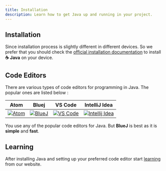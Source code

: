 ```yaml
---
title: Installation
description: Learn how to get Java up and running in your project.
---
```



## Installation

Since installation process is slightly different in different devices. So we prefer that you should check the [official installation documentation](https://www.java.com/en/download/help/download_options.html) to install **☕ Java** on your device.

## Code Editors

There are various types of code editors for programming in Java. The popular ones are listed below :


|                     Atom                     |                      Bluej                       |                              VS Code                              |                                 IntelliJ Idea                                  |
| :------------------------------------------: | :----------------------------------------------: | :---------------------------------------------------------------: | :----------------------------------------------------------------------------: |
| [![Atom](/img/docs/installation/atom.png)](https://atom.io) | [![BlueJ](/img/docs/installation/bluej.png)](https://bluej.org) | [![VS Code](/img/docs/installation/vs-code.png)](https://code.visualstudio.com/) | [![Intellij Idea](/img/docs/installation/intellij-idea.png)](https://www.jetbrains.com/idea/) |


  You use any of the popular code editors for Java. But <b>BlueJ</b> is best as it is <b>simple</b> and <b>fast</b>.



## Learning

After installing Java and setting up your preferred code editor start [learning](/docs/introduction) from our website.

<div className="mt-8"/>

